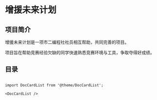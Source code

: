 # 增援未来计划

## 项目简介

增援未来计划是一项市二编程社社员相互帮助，共同完善的项目。

项目旨在帮助竞赛经验欠缺的同学快速熟悉竞赛环境与工具，争取夺得好成绩。

## 目录

```mdx-code-block

import DocCardList from '@theme/DocCardList';

<DocCardList />

```